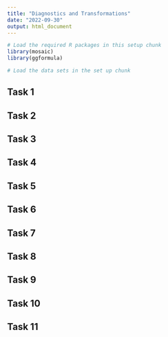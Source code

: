 ```yaml
---
title: "Diagnostics and Transformations"
date: "2022-09-30"
output: html_document
---
```


```r
# Load the required R packages in this setup chunk
library(mosaic)
library(ggformula)

# Load the data sets in the set up chunk
```

## Task 1

## Task 2

## Task 3

## Task 4

## Task 5

## Task 6

## Task 7

## Task 8

## Task 9

## Task 10

## Task 11